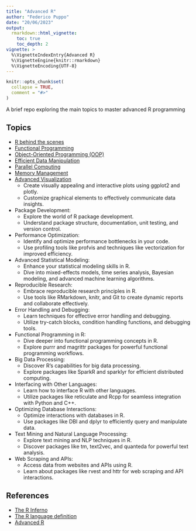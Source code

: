 ```yaml
---
title: "Advanced R"
author: "Federico Puppo"
date: "20/06/2023"
output:
  rmarkdown::html_vignette:
    toc: true
    toc_depth: 2
vignette: >
  %\VignetteIndexEntry{Advanced R}
  %\VignetteEngine{knitr::rmarkdown}
  %\VignetteEncoding{UTF-8}
---
```


```r
knitr::opts_chunk$set(
  collapse = TRUE,
  comment = "#>"
)
```

A brief repo exploring the main topics to master advanced R programming

## Topics

- [R behind the scenes](01_R_under_the_hood.html)
- [Functional Programming](02_functional_programming.html)
- [Object-Oriented Programming (OOP)](03_object_oriented_programming.html)
- [Efficient Data Manipulation](04_efficient_data_manipulation.html)
- [Parallel Computing](05_parallel_computing.html)
- [Memory Management](06_memory_management.html)
- [Advanced Visualization](07_advanced_visualization.html)
  - Create visually appealing and interactive plots using ggplot2 and plotly.
  - Customize graphical elements to effectively communicate data insights.
- Package Development:
  - Explore the world of R package development.
  - Understand package structure, documentation, unit testing, and version control.
- Performance Optimization:
  - Identify and optimize performance bottlenecks in your code.
  - Use profiling tools like profvis and techniques like vectorization for improved efficiency.
- Advanced Statistical Modeling:
  - Enhance your statistical modeling skills in R.
  - Dive into mixed-effects models, time series analysis, Bayesian modeling, and advanced machine learning algorithms.
- Reproducible Research:
  - Embrace reproducible research principles in R.
  - Use tools like RMarkdown, knitr, and Git to create dynamic reports and collaborate effectively.
- Error Handling and Debugging:
  - Learn techniques for effective error handling and debugging.
  - Utilize try-catch blocks, condition handling functions, and debugging tools.
- Functional Programming in R:
  - Dive deeper into functional programming concepts in R.
  - Explore purrr and magrittr packages for powerful functional programming workflows.
- Big Data Processing:
  - Discover R's capabilities for big data processing.
  - Explore packages like SparkR and sparklyr for efficient distributed computing.
- Interfacing with Other Languages:
  - Learn how to interface R with other languages.
  - Utilize packages like reticulate and Rcpp for seamless integration with Python and C++.
- Optimizing Database Interactions:
  - Optimize interactions with databases in R.
  - Use packages like DBI and dplyr to efficiently query and manipulate data.
- Text Mining and Natural Language Processing:
  - Explore text mining and NLP techniques in R.
  - Discover packages like tm, text2vec, and quanteda for powerful text analysis.
- Web Scraping and APIs:
  - Access data from websites and APIs using R.
  - Learn about packages like rvest and httr for web scraping and API interactions.
  
## References

- [The R Inferno](https://www.burns-stat.com/pages/Tutor/R_inferno.pdf)
- [The R language definition](https://colinfay.me/r-language-definition/index.html)
- [Advanced R](https://adv-r.hadley.nz/)
